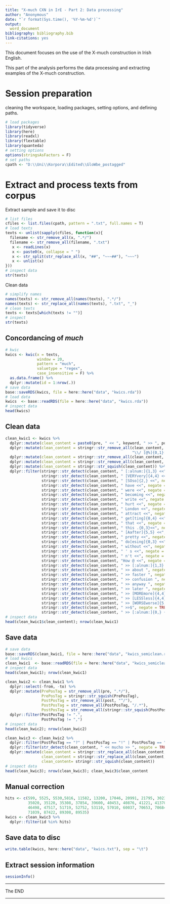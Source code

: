 ```yaml
---
title: "X-much CXN in IrE - Part 2: Data processing"
author: "Anonymous"
date: "`r format(Sys.time(), '%Y-%m-%d')`"
output:
  word_document
bibliography: bibliography.bib
link-citations: yes
---
```


This document focuses on the use of the X-much construction in Irish English. 

This part of the analysis performs the data processing and extracting examples of the X-much construction.

# Session preparation

cleaning the workspace, loading packages, setting options, and defining paths.

```r
# load packages
library(tidyverse)
library(here)
library(readxl)
library(flextable)
library(quanteda)
# setting options
options(stringsAsFactors = F)
# set paths
cpath <- "D:\\Uni\\Korpora\\Edited\\GloWbe_postagged"
```

# Extract and process texts from corpus

Extract sample and save it to disc

```r
# list files
cfiles <- list.files(cpath, pattern = ".txt", full.names = T)
# load texts
texts <- unlist(sapply(cfiles, function(x){
  filename <- str_remove_all(x, ".*/")
  filename <- str_remove_all(filename, ".txt")
   x <- readLines(x)
   x <- paste0(x, collapse = " ")
   x <- str_split(str_replace_all(x, "##", "~~~##"), "~~~")
   x <- unlist(x)
}))
# inspect data
str(texts)
```

Clean data

```r
# simplify names
names(texts) <- str_remove_all(names(texts), ".*/")
names(texts) <- str_replace_all(names(texts), ".txt", "_")
# clean texts
texts <- texts[which(texts != "")]
# inspect
str(texts)
```

## Concordancing of *much*

```r
# kwic
kwics <- kwic(x = texts, 
              window = 20,
              pattern = "much", 
              valuetype = "regex",
              case_insensitive = F) %>%
  as.data.frame() %>%
  dplyr::mutate(id = 1:nrow(.))
# save data
base::saveRDS(kwics, file = here::here("data", "kwics.rda"))
# load data
kwics  <- base::readRDS(file = here::here("data", "kwics.rda"))
# inspect data
head(kwics)
```


## Clean data{-}


```r
clean_kwic1 <- kwics %>%
  dplyr::mutate(clean_content = paste0(pre, " << ", keyword, " >> ", post)) %>%
  dplyr::mutate(clean_content = stringr::str_remove_all(clean_content, 
                                                        "\\/ [@%]{0,1}[:alnum:]{1,4}[@%]{0,1}_{0,1}[@%]{0,1}[:alnum:]{0,4}[@%]{0,1}_{0,1}[@%]{0,1}[:alnum:]{0,4}[@%]{0,1}")) %>%
  dplyr::mutate(clean_content = stringr::str_remove_all(clean_content, "@")) %>%
  dplyr::mutate(clean_content = stringr::str_remove_all(clean_content, "%")) %>%
  dplyr::mutate(clean_content = stringr::str_squish(clean_content)) %>%
  dplyr::filter(stringr::str_detect(clean_content, " [:alnum:]{1,3} <<", negate = TRUE),
                stringr::str_detect(clean_content, " [VERYvery]{4,4} <<", negate = TRUE),
                stringr::str_detect(clean_content, " [SOso]{2,} <<", negate = TRUE),
                stringr::str_detect(clean_content, " have <<", negate = TRUE),
                stringr::str_detect(clean_content, " were <<", negate = TRUE),
                stringr::str_detect(clean_content, " becoming <<", negate = TRUE),
                stringr::str_detect(clean_content, " write <<", negate = TRUE),
                stringr::str_detect(clean_content, " hurt <<", negate = TRUE),
                stringr::str_detect(clean_content, " London <<", negate = TRUE),
                stringr::str_detect(clean_content, " attract <<", negate = TRUE),
                stringr::str_detect(clean_content, " get[ting]{0,4} <<", negate = TRUE),
                stringr::str_detect(clean_content, " that <<", negate = TRUE),
                stringr::str_detect(clean_content, " this .{0,3}<<", negate = TRUE),
                stringr::str_detect(clean_content, " [Aafter]{5,5} <<", negate = TRUE),
                stringr::str_detect(clean_content, " pretty <<", negate = TRUE),
                stringr::str_detect(clean_content, " do[esing]{0,3} <<", negate = TRUE),
                stringr::str_detect(clean_content, " without <<", negate = TRUE),
                stringr::str_detect(clean_content, " ' s <<", negate = TRUE),
                stringr::str_detect(clean_content, " n't <<", negate = TRUE),
                stringr::str_detect(clean_content, "How @ <<", negate = TRUE),
                stringr::str_detect(clean_content, " >> [:alnum:]{1,3} ", negate = TRUE),
                stringr::str_detect(clean_content, " >> about ", negate = TRUE),
                stringr::str_detect(clean_content, " >> faster ", negate = TRUE),
                stringr::str_detect(clean_content, " >> confusion ", negate = TRUE),
                stringr::str_detect(clean_content, " >> anyway ", negate = TRUE),
                stringr::str_detect(clean_content, " >> later ", negate = TRUE),
                stringr::str_detect(clean_content, " >> [MOREmore]{4,4} ", negate = TRUE),
                stringr::str_detect(clean_content, " >> [LESSless]{4,4} ", negate = TRUE),
                stringr::str_detect(clean_content, " >> [WORSEworse]{5,5} ", negate = TRUE),
                stringr::str_detect(clean_content, " >>$", negate = TRUE),
                stringr::str_detect(clean_content, " >> [:alnum:]{0,} {0,1}\\? / \\? | >> [:alnum:]{0,} {0,1}\\! / \\! | >> [:alnum:]{0,} {0,1}\\. / \\. | >> [:alnum:]{0,} {0,1}\\; / \\; | >> [:alnum:]{0,} {0,1}\\, / \\, "))
# inspect data
head(clean_kwic1$clean_content); nrow(clean_kwic1)
```

## Save data{-}

```r
# save data
base::saveRDS(clean_kwic1, file = here::here("data", "kwics_semiclean.rda"))
# load kwics
clean_kwic1  <- base::readRDS(file = here::here("data", "kwics_semiclean.rda"))
# inspect data
head(clean_kwic1); nrow(clean_kwic1)
```

```r
clean_kwic2 <- clean_kwic1 %>%
  dplyr::select(-from, -to) %>%
  dplyr::mutate(PrePosTag = str_remove_all(pre, ".*/"),
                PrePosTag = stringr::str_squish(PrePosTag),
                PostPosTag = str_remove_all(post, "^/"),
                PostPosTag = str_remove_all(PostPosTag, "/.*"),
                PostPosTag = str_remove_all(stringr::str_squish(PostPosTag), ".* ") ) %>%
  dplyr::filter(PostPosTag != ".",
                PostPosTag != ",")
# inspect data
head(clean_kwic2); nrow(clean_kwic2)
```


```r
clean_kwic3 <- clean_kwic2 %>%
  dplyr::filter(PostPosTag == "?" | PostPosTag == "!" | PostPosTag == "[:alnum:]{1,}" ) %>%
  dplyr::filter(str_detect(clean_content, " << mucho >> ", negate = TRUE)) %>%
  dplyr::mutate(clean_content = stringr::str_replace_all(clean_content, " / [:punct:] ", " "),
                clean_content = stringr::str_replace_all(clean_content, "< {1,}[:alnum:]{1,2} {1,}>", " "),
                clean_content= stringr::str_squish(clean_content)) 
# inspect data
head(clean_kwic3); nrow(clean_kwic3); clean_kwic3$clean_content
```

## Manual correction{-}

```r
hits <- c(599, 5525, 5530,5816, 11582, 13200, 17046, 20991, 21795, 30236, 34972, 
          35020, 35120, 35308, 37854, 39600, 40453, 40876, 41221, 41370, 46497, 
          46498, 47517, 51719, 52752, 53110, 57010, 60037, 70653, 70684, 70843, 
          71039, 87422, 89308, 89535)
kwics <- clean_kwic3 %>%
  dplyr::filter(id %in% hits)
```


## Save data to disc{-}

```r
write.table(kwics, here::here("data", "kwics.txt"), sep = "\t") 
```


## Extract session information{-}

```r
sessionInfo()
```


***

The END

***

